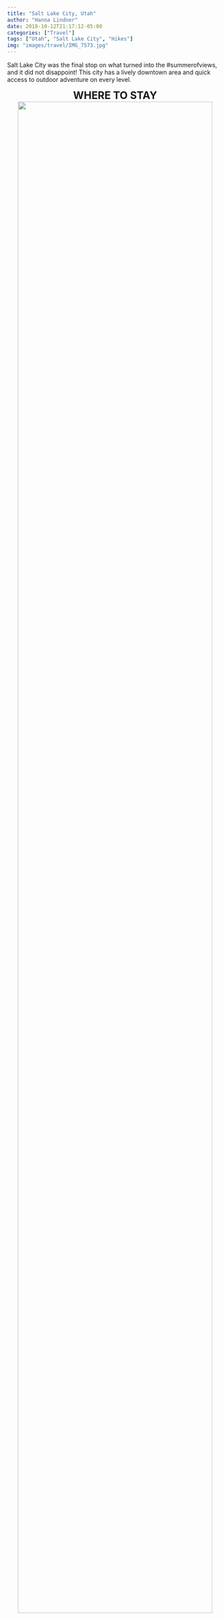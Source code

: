 ```yaml
---
title: "Salt Lake City, Utah"
author: "Hanna Lindner"
date: 2018-10-12T21:17:12-05:00
categories: ["Travel"]
tags: ["Utah", "Salt Lake City", "Hikes"]
img: "images/travel/IMG_7573.jpg"
---
```


Salt Lake City was the final stop on what turned into the #summerofviews, and it did not disappoint! This city has a lively downtown area and quick access to outdoor adventure on every level. 

<center>
<font size="5">
**WHERE TO STAY**
</font>
</center>

<center>
[![](/images/travel/airbnb.jpg){ width=95% }](https://www.hannalindner.com/travel/saltlakecity_utah/airbnb.jpg)
</center>

Of the few hostels in the SLC area, none of them seem to have their act together. Cue Airbnb.  
I stayed in this lovely [downtown loft](https://www.airbnb.com/rooms/1273173) and split the cost with another person, so it wasn't a great deal more than a hostel would have been. If you can book far enough in advance, Airbnb is an affordable and convienent option to take advantage of, and you still get the benefit of having a local (your host) for the inside scoop on the best places to hit. 

<center>
<font size="5">
**HOW TO GET AROUND**
</font>
</center>

<center>
<font size="5">
**WHAT TO DO**
</font>
</center>

<center>
<font size="5">
**WHERE TO EAT**  
</font>
</center>